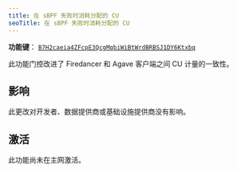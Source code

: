 ```yaml
---
title: 在 sBPF 失败时消耗分配的 CU
seoTitle: 在 sBPF 失败时消耗分配的 CU
---
```


**功能键**：
[`B7H2caeia4ZFcpE3QcgMqbiWiBtWrdBRBSJ1DY6Ktxbq`](https://explorer.solana.com/address/B7H2caeia4ZFcpE3QcgMqbiWiBtWrdBRBSJ1DY6Ktxbq)

此功能门控改进了 Firedancer 和 Agave 客户端之间 CU 计量的一致性。

## 影响

此更改对开发者、数据提供商或基础设施提供商没有影响。

## 激活

此功能尚未在主网激活。

